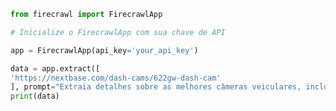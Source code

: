 ```python Python
from firecrawl import FirecrawlApp

# Inicialize o FirecrawlApp com sua chave de API

app = FirecrawlApp(api_key='your_api_key')

data = app.extract([
'https://nextbase.com/dash-cams/622gw-dash-cam'
], prompt="Extraia detalhes sobre as melhores câmeras veiculares, incluindo preços, recursos, prós e contras, e avaliações.", enable_web_search=True)
print(data)
```
